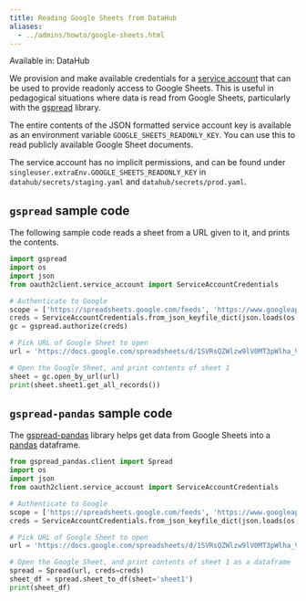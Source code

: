 ```yaml
---
title: Reading Google Sheets from DataHub
aliases:
  - ../admins/howto/google-sheets.html
---
```


Available in: DataHub

We provision and make available credentials for a [service
account](https://cloud.google.com/iam/docs/understanding-service-accounts)
that can be used to provide readonly access to Google Sheets. This is
useful in pedagogical situations where data is read from Google Sheets,
particularly with the [gspread](https://gspread.readthedocs.io/)
library.

The entire contents of the JSON formatted service account key is
available as an environment variable `GOOGLE_SHEETS_READONLY_KEY`. You
can use this to read publicly available Google Sheet documents.

The service account has no implicit permissions, and can be found under
`singleuser.extraEnv.GOOGLE_SHEETS_READONLY_KEY` in
`datahub/secrets/staging.yaml` and `datahub/secrets/prod.yaml`.

## `gspread` sample code

The following sample code reads a sheet from a URL given to it, and
prints the contents.

``` python
import gspread
import os
import json
from oauth2client.service_account import ServiceAccountCredentials

# Authenticate to Google
scope = ['https://spreadsheets.google.com/feeds', 'https://www.googleapis.com/auth/drive']
creds = ServiceAccountCredentials.from_json_keyfile_dict(json.loads(os.environ['GOOGLE_SHEETS_READONLY_KEY']), scope)
gc = gspread.authorize(creds)

# Pick URL of Google Sheet to open
url = 'https://docs.google.com/spreadsheets/d/1SVRsQZWlzw9lV0MT3pWlha_VCVxWovqvu-7cb3feb4k/edit#gid=0'

# Open the Google Sheet, and print contents of sheet 1
sheet = gc.open_by_url(url)
print(sheet.sheet1.get_all_records())
```

## `gspread-pandas` sample code

The [gspread-pandas](https://gspread-pandas.readthedocs.io/) library
helps get data from Google Sheets into a
[pandas](https://pandas.pydata.org/) dataframe.

``` python
from gspread_pandas.client import Spread
import os
import json
from oauth2client.service_account import ServiceAccountCredentials

# Authenticate to Google
scope = ['https://spreadsheets.google.com/feeds', 'https://www.googleapis.com/auth/drive']
creds = ServiceAccountCredentials.from_json_keyfile_dict(json.loads(os.environ['GOOGLE_SHEETS_READONLY_KEY']), scope)

# Pick URL of Google Sheet to open
url = 'https://docs.google.com/spreadsheets/d/1SVRsQZWlzw9lV0MT3pWlha_VCVxWovqvu-7cb3feb4k/edit#gid=0'

# Open the Google Sheet, and print contents of sheet 1 as a dataframe
spread = Spread(url, creds=creds)
sheet_df = spread.sheet_to_df(sheet='sheet1')
print(sheet_df)
```
